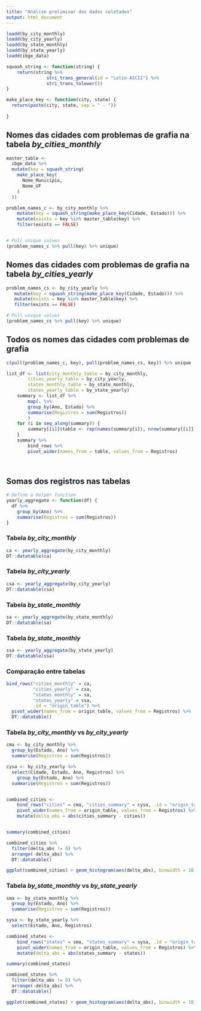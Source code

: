 ```yaml
---
title: "Análise preliminar dos dados coletados"
output: html_document
---
```


```r
loadd(by_city_monthly)
loadd(by_city_yearly)
loadd(by_state_monthly) 
loadd(by_state_yearly) 
loadd(ibge_data) 
```


```r
squash_string <- function(string) {
    return(string %>%
               stri_trans_general(id = "Latin-ASCII") %>%
               stri_trans_tolower())
}

make_place_key <- function(city, state) {
  return(paste(city, state, sep = " - "))
  
}
```


## Nomes das cidades com problemas de grafia na tabela *by_cities_monthly*
```r
master_table <-
  ibge_data %>%
  mutate(key = squash_string(
    make_place_key(
      Nome_Município,
      Nome_UF
    )
  ))

problem_names_c <- by_city_monthly %>%
    mutate(key = squash_string(make_place_key(Cidade, Estado))) %>%
    mutate(exists = key %in% master_table$key) %>%
    filter(exists == FALSE) 


# Pull unique values
(problem_names_c %>% pull(key) %>% unique)

```

## Nomes das cidades com problemas de grafia na tabela *by_cities_yearly*
```r
problem_names_cs <- by_city_yearly %>%
   mutate(key = squash_string(make_place_key(Cidade, Estado))) %>%
   mutate(exists = key %in% master_table$key) %>%
   filter(exists == FALSE) 

# Pull unique values
(problem_names_cs %>% pull(key) %>% unique)
```

## Todos os nomes das cidades com problemas de grafia

```r
c(pull(problem_names_c, key), pull(problem_names_cs, key)) %>% unique
```

```r
list_df <- list(city_monthly_table = by_city_monthly, 
        cities_yearly_table = by_city_yearly, 
        states_monthly_table = by_state_monthly, 
        states_yearly_table = by_state_yearly)
    summary <- list_df %>%
        map(. %>% 
        group_by(Ano, Estado) %>% 
        summarise(Registros = sum(Registros))
        )
    for (i in seq_along(summary)) {
        summary[[i]]$table <- rep(names(summary[i]), nrow(summary[[i]]))
    }
    summary %>% 
        bind_rows %>% 
        pivot_wider(names_from = table, values_from = Registros)
    
    
```

## Somas dos registros nas tabelas
```r
# Define a helper function
yearly_aggregate <- function(df) {
  df %>%
    group_by(Ano) %>%
    summarise(Registros = sum(Registros))
}
```

### Tabela *by_city_monthly*

```r
ca <- yearly_aggregate(by_city_monthly)
DT::datatable(ca)
```

### Tabela *by_city_yearly*
```r
csa <- yearly_aggregate(by_city_yearly)
DT::datatable(csa)
```

### Tabela *by_state_monthly*

```r
sa <- yearly_aggregate(by_state_monthly)
DT::datatable(sa)
```

### Tabela *by_state_monthly*

```r
ssa <- yearly_aggregate(by_state_yearly)
DT::datatable(ssa)
```

### Comparação entre tabelas

```r
bind_rows("cities_monthly" = ca, 
          "cities_yearly" = csa, 
          "states_monthly" = sa, 
          "states_yearly" = ssa, 
          .id = "origin_table") %>% 
  pivot_wider(names_from = origin_table, values_from = Registros) %>%
  DT::datatable()
```

### Tabela *by_city_monthly* vs *by_city_yearly*

```r
cma <- by_city_monthly %>%
  group_by(Estado, Ano) %>%
  summarise(Registros = sum(Registros))

cysa <- by_city_yearly %>%
  select(Cidade, Estado, Ano, Registros) %>%
    group_by(Estado, Ano) %>%
  summarise(Registros = sum(Registros))


combined_cities <- 
    bind_rows("cities" = cma, "cities_summary" = cysa, .id = "origin_table") %>%
    pivot_wider(names_from = origin_table, values_from = Registros) %>%
    mutate(delta_abs = abs(cities_summary - cities))


summary(combined_cities)

combined_cities %>% 
  filter(delta_abs != 0) %>%
  arrange(-delta_abs) %>%
  DT::datatable()

ggplot(combined_cities) + geom_histogram(aes(delta_abs), binwidth = 10)
```

### Tabela *by_state_monthly* vs *by_state_yearly*

```r
sma <- by_state_monthly %>%
  group_by(Estado, Ano) %>%
  summarise(Registros = sum(Registros))

sysa <- by_state_yearly %>%
  select(Estado, Ano, Registros)

combined_states <- 
    bind_rows("states" = sma, "states_summary" = sysa, .id = "origin_table") %>%
    pivot_wider(names_from = origin_table, values_from = Registros) %>%
    mutate(delta_abs = abs(states_summary - states))

summary(combined_states)

combined_states %>% 
  filter(delta_abs != 0) %>%
  arrange(-delta_abs) %>%
  DT::datatable()

ggplot(combined_states) + geom_histogram(aes(delta_abs), binwidth = 10)
```


